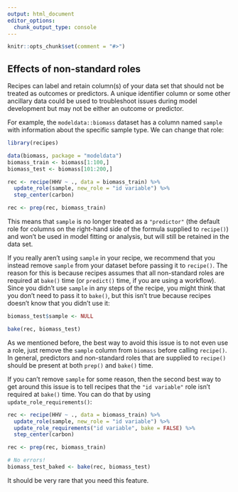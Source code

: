 ```yaml
---
output: html_document
editor_options: 
  chunk_output_type: console
---
```


```r
knitr::opts_chunk$set(comment = "#>")
```

## Effects of non-standard roles

Recipes can label and retain column(s) of your data set that should not be treated as outcomes or predictors. A unique identifier column or some other ancillary data could be used to troubleshoot issues during model development but may not be either an outcome or predictor.

For example, the `modeldata::biomass` dataset has a column named `sample` with information about the specific sample type. We can change that role: 

```r
library(recipes)

data(biomass, package = "modeldata")
biomass_train <- biomass[1:100,]
biomass_test <- biomass[101:200,]

rec <- recipe(HHV ~ ., data = biomass_train) %>%
  update_role(sample, new_role = "id variable") %>%
  step_center(carbon)

rec <- prep(rec, biomass_train)
```

This means that `sample` is no longer treated as a `"predictor"` (the default role for columns on the right-hand side of the formula supplied to `recipe()`) and won't be used in model fitting or analysis, but will still be retained in the data set.

If you really aren't using `sample` in your recipe, we recommend that you instead remove `sample` from your dataset before passing it to `recipe()`. The reason for this is because recipes assumes that all non-standard roles are required at `bake()` time (or `predict()` time, if you are using a workflow). Since you didn't use `sample` in any steps of the recipe, you might think that you don't need to pass it to `bake()`, but this isn't true because recipes doesn't know that you didn't use it:

```r
biomass_test$sample <- NULL

bake(rec, biomass_test)
```

As we mentioned before, the best way to avoid this issue is to not even use a role, just remove the `sample` column from `biomass` before calling `recipe()`. In general, predictors and non-standard roles that are supplied to `recipe()` should be present at both `prep()` and `bake()` time.

If you can't remove `sample` for some reason, then the second best way to get around this issue is to tell recipes that the `"id variable"` role isn't required at `bake()` time. You can do that by using `update_role_requirements()`:

```r
rec <- recipe(HHV ~ ., data = biomass_train) %>%
  update_role(sample, new_role = "id variable") %>%
  update_role_requirements("id variable", bake = FALSE) %>%
  step_center(carbon)

rec <- prep(rec, biomass_train)

# No errors!
biomass_test_baked <- bake(rec, biomass_test)
```

It should be very rare that you need this feature.

